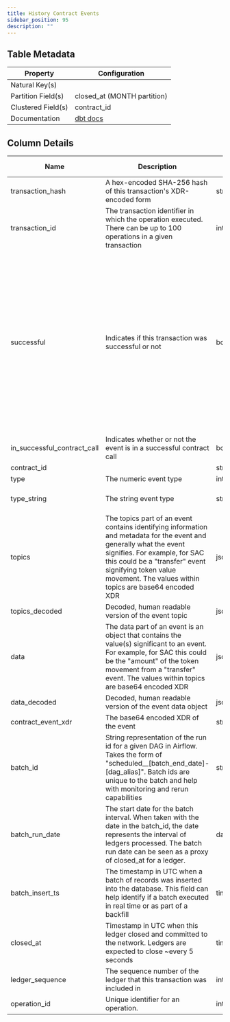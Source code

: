 ```yaml
---
title: History Contract Events
sidebar_position: 95
description: ""
---
```


<div className="scoped-data-dictionary-table">

## Table Metadata

| Property | Configuration |
| --- | --- |
| Natural Key(s) |  |
| Partition Field(s) | closed_at (MONTH partition) |
| Clustered Field(s) | contract_id |
| Documentation | [dbt docs](http://www.stellar-dbt-docs.com/#!/source/source.stellar_dbt_public.crypto_stellar.history_contract_events) |

## Column Details

| Name | Description | Data Type | Domain Values | Required? | Notes |
| --- | --- | --- | --- | --- | --- |
| transaction_hash | A hex-encoded SHA-256 hash of this transaction's XDR-encoded form | string |  |  |  |
| transaction_id | The transaction identifier in which the operation executed. There can be up to 100 operations in a given transaction | integer |  | Yes |  |
| successful | Indicates if this transaction was successful or not | boolean |  | No | A transaction's success does not indicate whether it was included and written to a ledger. It only indicates whether the operations in the transaction were successfully applied to mutate the ledger state. |
| in_successful_contract_call | Indicates whether or not the event is in a successful contract call | boolean |  | Yes |  |
| contract_id |  | string |  |  |  |
| type | The numeric event type | integer | 0, 1, 2 | Yes |  |
| type_string | The string event type | string | ContractEventTypeSystem, ContractEventTypeDiagnostic, ContractEventTypeContract | Yes |  |
| topics | The topics part of an event contains identifying information and metadata for the event and generally what the event signifies. For example, for SAC this could be a "transfer" event signifying token value movement. The values within topics are base64 encoded XDR | json |  | Yes |  |
| topics_decoded | Decoded, human readable version of the event topic | json |  | Yes |  |
| data | The data part of an event is an object that contains the value(s) significant to an event. For example, for SAC this could be the "amount" of the token movement from a "transfer" event. The values within topics are base64 encoded XDR | json |  | Yes |  |
| data_decoded | Decoded, human readable version of the event data object | json |  | Yes |  |
| contract_event_xdr | The base64 encoded XDR of the event | string |  | Yes |  |
| batch_id | String representation of the run id for a given DAG in Airflow. Takes the form of "scheduled\_\_[batch_end_date]-[dag_alias]". Batch ids are unique to the batch and help with monitoring and rerun capabilities | string |  | Yes |  |
| batch_run_date | The start date for the batch interval. When taken with the date in the batch_id, the date represents the interval of ledgers processed. The batch run date can be seen as a proxy of closed_at for a ledger. | datetime |  | Yes |  |
| batch_insert_ts | The timestamp in UTC when a batch of records was inserted into the database. This field can help identify if a batch executed in real time or as part of a backfill | timestamp |  | Yes |  |
| closed_at | Timestamp in UTC when this ledger closed and committed to the network. Ledgers are expected to close ~every 5 seconds | timestamp |  | Yes |  |
| ledger_sequence | The sequence number of the ledger that this transaction was included in | integer |  | Yes |  |
| operation_id | Unique identifier for an operation. | integer |  | No |  |

</div>
